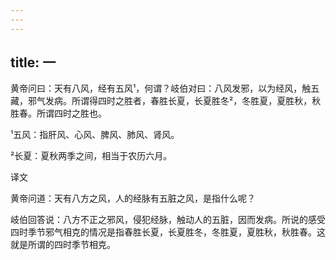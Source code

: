 ```yaml
---
---
---
```

title: 一
---




黄帝问曰：天有八风，经有五风¹，何谓？岐伯对曰：八风发邪，以为经风，触五藏，邪气发病。所谓得四时之胜者，春胜长夏，长夏胜冬²，冬胜夏，夏胜秋，秋胜春。所谓四时之胜也。

¹五风：指肝风、心风、脾风、肺风、肾风。

²长夏：夏秋两季之间，相当于农历六月。

译文

黄帝问道：天有八方之风，人的经脉有五脏之风，是指什么呢？

岐伯回答说：八方不正之邪风，侵犯经脉，触动人的五脏，因而发病。所说的感受四时季节邪气相克的情况是指春胜长夏，长夏胜冬，冬胜夏，夏胜秋，秋胜春。这就是所谓的四时季节相克。